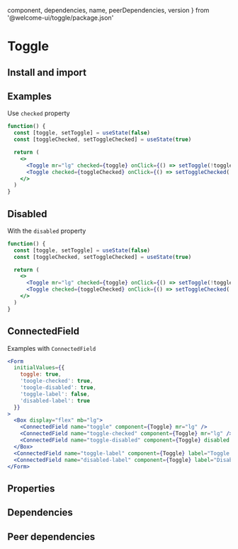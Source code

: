
  component,
  dependencies,
  name,
  peerDependencies,
  version
} from '@welcome-ui/toggle/package.json'

# Toggle

<tagversion version={version} name={name} />

## Install and import

<usage component={component} name={name} peerDependencies={peerDependencies} />

## Examples

Use `checked` property

```jsx
function() {
  const [toggle, setToggle] = useState(false)
  const [toggleChecked, setToggleChecked] = useState(true)

  return (
    <>
      <Toggle mr="lg" checked={toggle} onClick={() => setToggle(!toggle)} />
      <Toggle checked={toggleChecked} onClick={() => setToggleChecked(!toggleChecked)} />
    </>
  )
}
```

## Disabled

With the `disabled` property

```jsx
function() {
  const [toggle, setToggle] = useState(false)
  const [toggleChecked, setToggleChecked] = useState(true)

  return (
    <>
      <Toggle mr="lg" checked={toggle} onClick={() => setToggle(!toggle)} disabled />
      <Toggle checked={toggleChecked} onClick={() => setToggleChecked(!toggleChecked)} disabled />
    </>
  )
}
```

## ConnectedField

Examples with `ConnectedField`

```jsx
<Form
  initialValues={{
    toggle: true,
    'toogle-checked': true,
    'toogle-disabled': true,
    'toggle-label': false,
    'disabled-label': true
  }}
>
  <Box display="flex" mb="lg">
    <ConnectedField name="toggle" component={Toggle} mr="lg" />
    <ConnectedField name="toggle-checked" component={Toggle} mr="lg" />
    <ConnectedField name="toggle-disabled" component={Toggle} disabled />
  </Box>
  <ConnectedField name="toggle-label" component={Toggle} label="Toggle with a label" mb="lg" />
  <ConnectedField name="disabled-label" component={Toggle} label="Disabled with a label" disabled />
</Form>
```

## Properties

<props propTypes={props.propTypes.Checkbox} />

## Dependencies

<dependencies dependencies={dependencies} />

## Peer dependencies

<dependencies dependencies={peerDependencies} />
